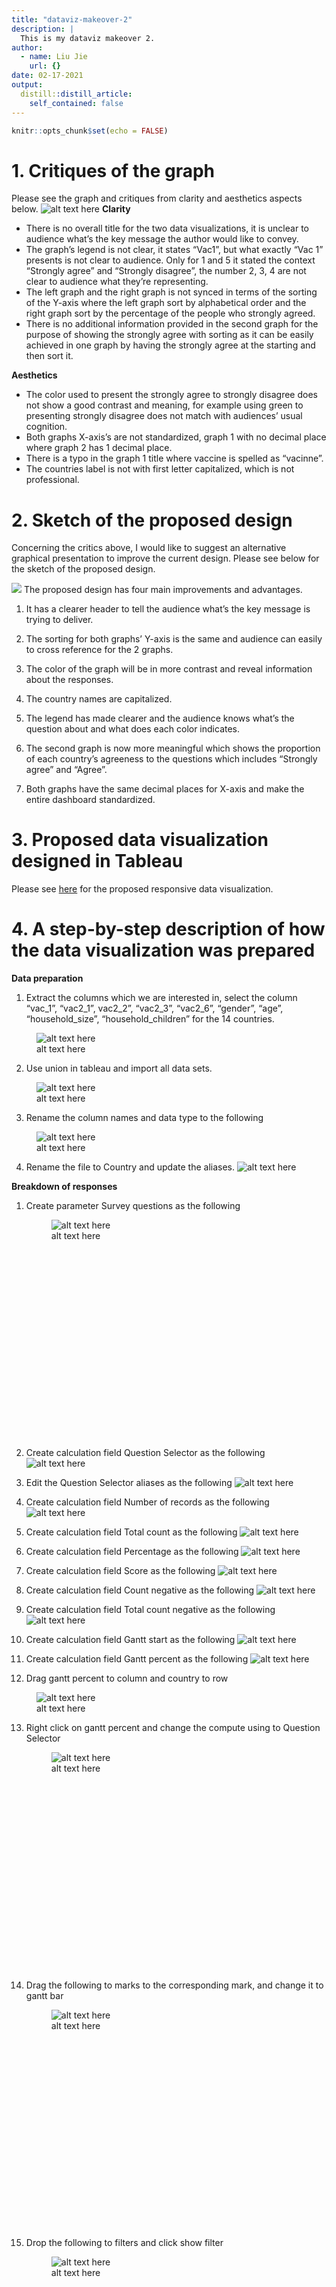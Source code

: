 ```yaml
---
title: "dataviz-makeover-2"
description: |
  This is my dataviz makeover 2.
author:
  - name: Liu Jie
    url: {}
date: 02-17-2021
output:
  distill::distill_article:
    self_contained: false
---
```



```r
knitr::opts_chunk$set(echo = FALSE)
```
# 1. Critiques of the graph

Please see the graph and critiques from clarity and aesthetics aspects below.
![alt text here](graph.png)
**Clarity**

- There is no overall title for the two data visualizations, it is unclear to audience what's the key message the author would like to convey.  
- The graph’s legend is not clear, it states "Vac1", but what exactly "Vac 1" presents is not clear to audience. Only for 1 and 5 it stated the context "Strongly agree" and "Strongly disagree", the number 2, 3, 4 are not clear to audience what they're representing.  
- The left graph and the right graph is not synced in terms of the sorting of the Y-axis where the left graph sort by alphabetical order and the right graph sort by the percentage of the people who strongly agreed. 
- There is no additional information provided in the second graph for the purpose of showing the strongly agree with sorting as it can be easily achieved in one graph by having the strongly agree at the starting and then sort it.

**Aesthetics**

- The color used to present the strongly agree to strongly disagree does not show a good contrast and meaning, for example using green to presenting strongly disagree does not match with audiences' usual cognition. 
- Both graphs X-axis's are not standardized, graph 1 with no decimal place where graph 2 has 1 decimal place.
- There is a typo in the graph 1 title where vaccine is spelled as "vacinne". 
- The countries label is not with first letter capitalized, which is not professional.

#  2. Sketch of the proposed design

Concerning the critics above, I would like to suggest an alternative graphical presentation to improve the current design. Please see below for the sketch of the proposed design. 

![](draft.jpg)
The proposed design has four main improvements and advantages.

1. It has a clearer header to tell the audience what's the key message is trying to deliver.

2. The sorting for both graphs' Y-axis is the same and audience can easily to cross reference for the 2 graphs. 

3. The color of the graph will be in more contrast and reveal information about the responses. 

4. The country names are capitalized. 

5. The legend has made clearer and the audience knows what's the question about and what does each color indicates. 

6. The second graph is now more meaningful which shows the proportion of each country's agreeness to the questions which includes "Strongly agree" and "Agree".

7. Both graphs have the same decimal places for X-axis and make the entire dashboard standardized.

# 3. Proposed data visualization designed in Tableau

Please see [here](https://public.tableau.com/profile/liu.jie5917#!/vizhome/GlobalinsightsonpeoplesbehavioursinresponsetoCOVID-19/Dashboard1?publish=yes) for the proposed responsive data visualization.

# 4. A step-by-step description of how the data visualization was prepared

**Data preparation**

1. Extract the columns which we are interested in, select the column "vac_1", "vac2_1", vac2_2", "vac2_3", "vac2_6", "gender", "age", "household_size", "household_children" for the 14 countries.

<div style="width:500px; height:350px">
![alt text here](data.png)
<div>

2. Use union in tableau and import all data sets. 

<div style="width:500px; height:350px">
![alt text here](union.png)
<div>

3. Rename the column names and data type to the following

<div style="width:500px; height:100px">
![alt text here](rename.png)
<div>

4. Rename the file to Country and update the aliases. 
![alt text here](aliases.png)


**Breakdown of responses**

1. Create parameter Survey questions as the following
<div style="width:500px; height:350px">
![alt text here](parameter.png)
<div>

2. Create calculation field Question Selector as the following 
![alt text here](qu.png)

3. Edit the Question Selector aliases as the following 
![alt text here](QS alias.png)

4. Create calculation field Number of records as the following 
![alt text here](number of records.png)
5. Create calculation field Total count as the following 
![alt text here](total count.png)
6. Create calculation field Percentage as the following 
![alt text here](percentage.png)
7. Create calculation field Score as the following 
![alt text here](score.png)
8. Create calculation field Count negative as the following 
![alt text here](count negative.png)
9. Create calculation field Total count negative as the following 
![alt text here](total count negative.png)
10. Create calculation field Gantt start as the following 
![alt text here](gantt start.png)
11. Create calculation field Gantt percent as the following 
![alt text here](gantt percent.png)
12. Drag gantt percent to column and country to row

![alt text here](colrow.png)

13. Right click on gantt percent and change the compute using to Question Selector 
<div style="width:500px; height:350px">
![alt text here](compute using.png)
<div>

14. Drag the following to marks to the corresponding mark, and change it to gantt bar
<div style="width:200px; height:350px">
![alt text here](marks.png)
<div>

15. Drop the following to filters and click show filter
<div style="width:200px; height:350px">
![alt text here](filter.png)
<div>

16. Right click Survey questions and select show parameters.

17. Change the filter option to range for age and single value (dropdown) for others.


18. Change the title and the graph 1 is completed
<div style="width:500px; height:350px">
![alt text here](graph 1.png)
<div>


**Proportion of agreeness**

1. Create calculation field Proportion as the following which is the proportion of both "Strongly Agree" and "Agree"

![alt text here](proportion.png)

2. Create calculation field Prop_SE as the following

![alt text here](prop_se.png)

3. Create calculation field Z_95% as the following
![alt text here](z_95.png)

4. Create calculation field Prop_Margin of Error 95% as the following 
![alt text here](margin.png)
5. Create calculation field Prop_Lower Limit 95% as the following 
![alt text here](lower limit.png)
6. Create calculation field Prop_Upper Limit 95% as the following 
![alt text here](upper limit.png)

7. Drag Proportion and measure values to column and country to row, right click on any of the columns and select dual axis 

![alt text here](colrow2.png)

8. Remove other measure values and only remain upper and lower limit 

![alt text here](mv.png)


9. Change marks of measure values to path 
![alt text here](mmv.png)

10. Change the AGG(Proportion) measure name to color and adjust the size and color 
![alt text here](magg.png)

11. Change all filters to be applied to all using this data source 
![alt text here](filter 3.png)

12. Change the title and graph 2 is completed 
![alt text here](graph 2.png)


**Dashboard**
1. Go to the dashboard and drag both sheets to the dashboard

2. Rearrange the filters positions

3. Add text as title to the dashboard

4. Add text as data source to the dashboard 

5. The dashboard could be show as the following 
![alt text here](dashboard.png)



# 5. Three major observations revealed by the data visualisation prepared
1. In general, female is more acceptable and faithful to the vaccine compare to man, from the filtered graph of the proportion of agreeness in response to the question of "If a Covid-19 vaccine were made available to me this week, I would definitely get it" and "I believe government health authorities in my country will provide me with an effective COVID19 vaccine"

**"If a Covid-19 vaccine were made available to me this week, I would definitely get it"**
![alt text here](female.png)
![alt text here](male.png)
**"I believe government health authorities in my country will provide me with an effective COVID19 vaccine"**
![alt text here](female2.png)
![alt text here](male2.png)

2. People of age 70 and above are more willing to get vaccinated and less concerned about the side effects across all country compare to the younger age group, however at the same time the uncertainty at 95% is higher too. For example below is showing the response to "If a Covid-19 vaccine were made available to me this week, I would definitely get it". 
![alt text here](age70.png)
3. People in Japan are generally having a stronger negative emotion to COVID compared to others where they are more worried about getting COVID and worried about the side effect of the vaccine.

![alt text here](japan1.png)
![alt text here](japan2.png)

Thank you very much for reading my blog. 

Distill is a publication format for scientific and technical writing, native to the web.

Learn more about using Distill at <https://rstudio.github.io/distill>.


